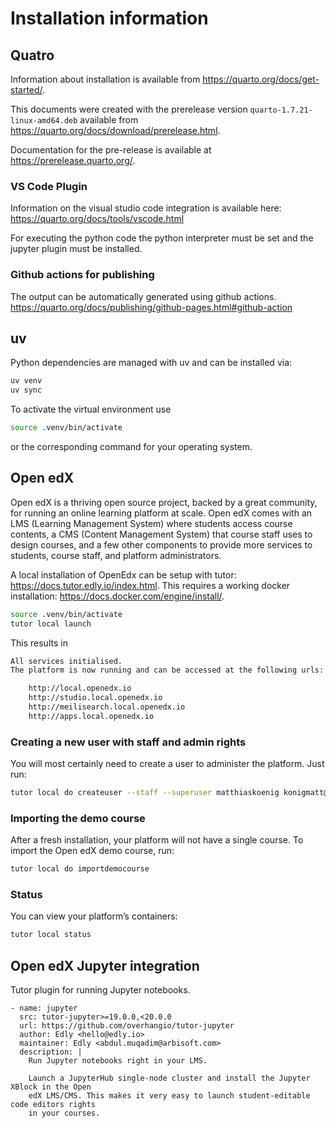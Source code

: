 # Installation information
## Quatro
Information about installation is available from
<https://quarto.org/docs/get-started/>.

This documents were created with the prerelease version `quarto-1.7.21-linux-amd64.deb` available from 
<https://quarto.org/docs/download/prerelease.html>.

Documentation for the pre-release is available at 
<https://prerelease.quarto.org/>.

### VS Code Plugin
Information on the visual studio code integration is available here:
<https://quarto.org/docs/tools/vscode.html>

For executing the python code the python interpreter must be set and the jupyter plugin must be installed.

### Github actions for publishing
The output can be automatically generated using github actions.
<https://quarto.org/docs/publishing/github-pages.html#github-action>


## uv
Python dependencies are managed with uv and can be installed via:
```bash
uv venv
uv sync
```

To activate the virtual environment use
```bash
source .venv/bin/activate
```
or the corresponding command for your operating system.



## Open edX
Open edX is a thriving open source project, backed by a great community, for running an online learning platform at scale. Open edX comes with an LMS (Learning Management System) where students access course contents, a CMS (Content Management System) that course staff uses to design courses, and a few other components to provide more services to students, course staff, and platform administrators.

A local installation of OpenEdx can be setup with tutor: <https://docs.tutor.edly.io/index.html>. This requires a working docker installation: <https://docs.docker.com/engine/install/>.

```bash
source .venv/bin/activate
tutor local launch
```
This results in 
```bash
All services initialised.
The platform is now running and can be accessed at the following urls:

    http://local.openedx.io
    http://studio.local.openedx.io
    http://meilisearch.local.openedx.io
    http://apps.local.openedx.io
```

### Creating a new user with staff and admin rights
You will most certainly need to create a user to administer the platform. Just run:
```bash
tutor local do createuser --staff --superuser matthiaskoenig konigmatt@googlemail.com
```

### Importing the demo course
After a fresh installation, your platform will not have a single course. To import the Open edX demo course, run:
```bash
tutor local do importdemocourse
```

### Status
You can view your platform’s containers:
```bash
tutor local status
```

## Open edX Jupyter integration

Tutor plugin for running Jupyter notebooks.
```
- name: jupyter
  src: tutor-jupyter>=19.0.0,<20.0.0
  url: https://github.com/overhangio/tutor-jupyter
  author: Edly <hello@edly.io>
  maintainer: Edly <abdul.muqadim@arbisoft.com>
  description: |
    Run Jupyter notebooks right in your LMS.

    Launch a JupyterHub single-node cluster and install the Jupyter XBlock in the Open
    edX LMS/CMS. This makes it very easy to launch student-editable code editors rights
    in your courses.
```